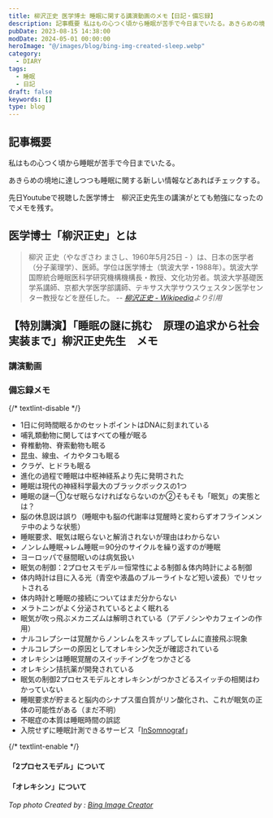 ```yaml
---
title: 柳沢正史 医学博士 睡眠に関する講演動画のメモ【日記・備忘録】
description: 記事概要 私はもの心つく頃から睡眠が苦手で今日までいたる。あきらめの境地に達しつつも睡眠に関する新しい情報などあればチェックする。先日Youtubeで視聴した医学博士　柳沢正史先生の講演がとても勉強になったのでメモを残す。
pubDate: 2023-08-15 14:38:00
modDate: 2024-05-01 00:00:00
heroImage: "@/images/blog/bing-img-created-sleep.webp"
category:
  - DIARY
tags:
  - 睡眠
  - 日記
draft: false
keywords: []
type: blog
---
```



## 記事概要

私はもの心つく頃から睡眠が苦手で今日までいたる。

あきらめの境地に達しつつも睡眠に関する新しい情報などあればチェックする。

先日Youtubeで視聴した医学博士　柳沢正史先生の講演がとても勉強になったのでメモを残す。

## 医学博士「柳沢正史」とは

> 柳沢 正史（やなぎさわ まさし、1960年5月25日 - ）は、日本の医学者（分子薬理学）、医師。学位は医学博士（筑波大学・1988年）。筑波大学国際統合睡眠医科学研究機構機構長・教授、文化功労者。筑波大学基礎医学系講師、京都大学医学部講師、テキサス大学サウスウェスタン医学センター教授などを歴任した。 <cite class='text-sm text-right block mt-2'>-- [柳沢正史 - Wikipedia](https://ja.wikipedia.org/wiki/%E6%9F%B3%E6%B2%A2%E6%AD%A3%E5%8F%B2)より引用</cite>

<BlogCard
  title='柳沢 正史 | メンバー紹介 | IIIS 筑波大学国際統合睡眠医科学研究機構'
  description='睡眠覚醒機構の解明を目指し、基礎から臨床までを網羅する世界トップレベルの睡眠医科学研究拠点。国際統合睡眠医科学研究機構'
  url='https://wpi-iiis.tsukuba.ac.jp/japanese/research/member/detail/masashiyanagisawa/'
  domain='wpi-iiis.tsukuba.ac.jp'
/>

## 【特別講演】「睡眠の謎に挑む　原理の追求から社会実装まで」柳沢正史先生　メモ

### 講演動画

<YouTube id='p6Se5ZKrC4M' />

### 備忘録メモ

{/* textlint-disable */}

- 1日に何時間眠るかのセットポイントはDNAに刻まれている
- 哺乳類動物に関してはすべての種が眠る
- 脊椎動物、脊索動物も眠る
- 昆虫、線虫、イカやタコも眠る
- クラゲ、ヒドラも眠る
- 進化の過程で睡眠は中枢神経系より先に発明された
- 睡眠は現代の神経科学最大のブラックボックスの1つ
- 睡眠の謎ー①なぜ眠らなければならないのか②そもそも「眠気」の実態とは？
- 脳の休息説は誤り（睡眠中も脳の代謝率は覚醒時と変わらずオフラインメンテ中のような状態）
- 睡眠要求、眠気は眠らないと解消されないが理由はわからない
- ノンレム睡眠→レム睡眠＝90分のサイクルを繰り返すのが睡眠
- ヨーロッパで昼間眠いのは病気扱い
- 眠気の制御：2プロセスモデル＝恒常性による制御＆体内時計による制御
- 体内時計は目に入る光（青空や液晶のブルーライトなど短い波長）でリセットされる
- 体内時計と睡眠の接続についてはまだ分からない
- メラトニンがよく分泌されているとよく眠れる
- 眠気が吹っ飛ぶメカニズムは解明されている（アデノシンやカフェインの作用）
- ナルコレプシーは覚醒からノンレムをスキップしてレムに直接飛ぶ現象
- ナルコレプシーの原因としてオレキシン欠乏が確認されている
- オレキシンは睡眠覚醒のスイッチイングをつかさどる
- オレキシン拮抗薬が開発されている
- 眠気の制御2プロセスモデルとオレキシンがつかさどるスイッチの相関はわかっていない
- 睡眠要求が貯まると脳内のシナプス蛋白質がリン酸化され、これが眠気の正体の可能性がある（まだ不明）
- 不眠症の本質は睡眠時間の誤認
- 入院せずに睡眠計測できるサービス「[InSomnograf](https://prtimes.jp/main/html/rd/p/000000004.000038776.html)」

{/* textlint-enable */}

#### 「2プロセスモデル」について

<BlogCard
  title='眠くなる原因・理由を解説｜私たちはなぜ眠くなるのか - Medi Hint（メディヒント） 医療法人友広会公式ブログ'
  description='眠くなってはならない時に眠気に襲われ、寝落ちしそうになったことはありませんか。 睡眠を支配するのは「睡眠圧」と「体内時計」 です。'
  url='https://tomohirokai.or.jp/mag/sleep/suimin-reason.html'
  domain='tomohirokai.or.jp'
/>

#### 「オレキシン」について

<BlogCard
  title='オレキシンとは？「覚醒システム」「睡眠システム」とオレキシンの関係'
  description=''
  url='https://yakuzaishiharowa.com/medical_pharmacy/orexin.html'
  domain='yakuzaishiharowa.com'
/>

_Top photo Created by : [Bing Image Creator](https://www.bing.com/create)_
